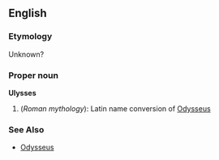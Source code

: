 ==English==
===Etymology===
Unknown?

===Proper noun===
'''Ulysses'''
{{wikipedia}}
# (''Roman mythology''): Latin name conversion of [[Odysseus]]

===See Also===
*[[Odysseus]]